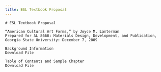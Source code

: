 ```yaml
---
title: ESL Textbook Proposal
---
```


<BaseLayout title={frontmatter.title} current="/academic-materials">
    <HeaderBlock />

    # ESL Textbook Proposal

    “American Cultural Art Forms,” by Joyce M. Lanterman
    Prepared for AL 8660: Materials Design, Development, and Publication, Georgia State University: December 7, 2009

    Background Information
    Download File

    Table of Contents and Sample Chapter
    Download File

</BaseLayout>
